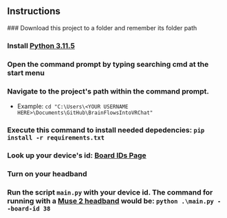 
## Instructions

<Steps>
### Download this project to a folder and remember its folder path

### Install [Python 3.11.5](https://www.python.org/downloads/release/python-3115/)

### Open the command prompt by typing searching cmd at the start menu

### Navigate to the project's path within the command prompt. 
- Example: `cd "C:\Users\<YOUR USERNAME HERE>\Documents\GitHub\BrainFlowsIntoVRChat"` 

### Execute this command to install needed depedencies: `pip install -r requirements.txt`

### Look up your device's id: [Board IDs Page](https://brainflow.readthedocs.io/en/stable/UserAPI.html?highlight=MUSE_2016_BOARD#brainflow-board-shim)

### Turn on your headband

### Run the script `main.py` with your device id. The command for running with a [Muse 2 headband](https://choosemuse.com/muse-2/) would be: `python .\main.py --board-id 38`
</Steps>
